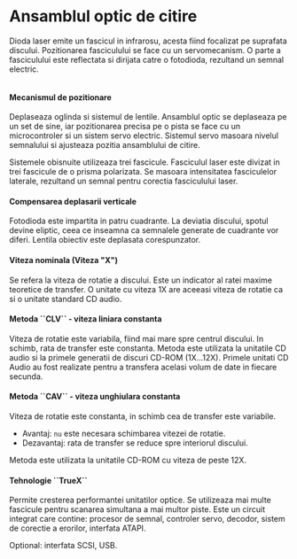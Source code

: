 
<SEO title="Ansamblul optic de citire" />

# Ansamblul optic de citire

Dioda laser emite un fascicul in infrarosu, acesta fiind focalizat pe suprafata discului. Pozitionarea fasciculului se face cu un servomecanism.
O parte a fasciculului este reflectata si dirijata catre o fotodioda, rezultand un semnal electric.

<div style={{ maxWidth: '600px', marginBottom: '1.45rem' }}>
  <Image imgName={"ansamblu-optic.png"}/>
</div>

<h4>Mecanismul de pozitionare</h4>

Deplaseaza oglinda si sistemul de lentile. Ansamblul optic se deplaseaza pe un set de sine, iar pozitionarea precisa pe o pista se face
cu un microcontroler si un sistem servo electric. Sistemul servo masoara nivelul semnalului si ajusteaza pozitia ansamblului de citire.

Sistemele obisnuite utilizeaza trei fascicule. Fasciculul laser este divizat in trei fascicule de o prisma polarizata. Se masoara
intensitatea fasciculelor laterale, rezultand un semnal pentru corectia fasciculului laser.

<h4>Compensarea deplasarii verticale</h4>

Fotodioda este impartita in patru cuadrante. La deviatia discului, spotul devine eliptic, ceea ce inseamna ca semnalele generate de cuadrante
vor diferi. Lentila obiectiv este deplasata corespunzator.

<h4>Viteza nominala (Viteza "X")</h4>

Se refera la viteza de rotatie a discului. Este un indicator al ratei maxime teoretice de transfer. O unitate cu viteza 1X are aceeasi
viteza de rotatie ca si o unitate standard CD audio.

<h4>Metoda ``CLV`` - viteza liniara constanta</h4>

Viteza de rotatie este variabila, fiind mai mare spre centrul discului. In schimb, rata de transfer este constanta.
Metoda este utilizata la unitatile CD audio si la primele generatii de discuri CD-ROM (1X...12X).
Primele unitati CD Audio au fost realizate pentru a transfera acelasi volum de date in fiecare secunda.

<h4>Metoda ``CAV`` - viteza unghiulara constanta</h4>

Viteza de rotatie este constanta, in schimb cea de transfer este variabile. 

- Avantaj: ``nu`` este necesara schimbarea vitezei de rotatie.
- Dezavantaj: rata de transfer se reduce spre interiorul discului.

Metoda este utilizata la unitatile CD-ROM cu viteza de peste 12X.

<h4>Tehnologie ``TrueX``</h4>

Permite cresterea performantei unitatilor optice. Se utilizeaza mai multe fascicule pentru scanarea simultana a mai multor piste. 
Este un circuit integrat care contine: procesor de semnal, controler servo, decodor, sistem de corectie a erorilor, interfata ATAPI.

Optional: interfata SCSI, USB.

<Links />